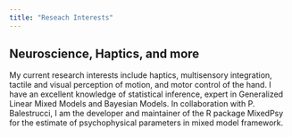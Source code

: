 ```yaml
---
title: "Reseach Interests"
---
```


## Neuroscience, Haptics, and more 

My current research interests include haptics, multisensory integration, tactile and visual perception of motion, and motor control of the hand. I have an excellent knowledge of statistical inference, expert in Generalized Linear Mixed Models and Bayesian Models. In collaboration with P. Balestrucci, I am the developer and maintainer of the R package MixedPsy for the estimate of psychophysical parameters in mixed model framework.



